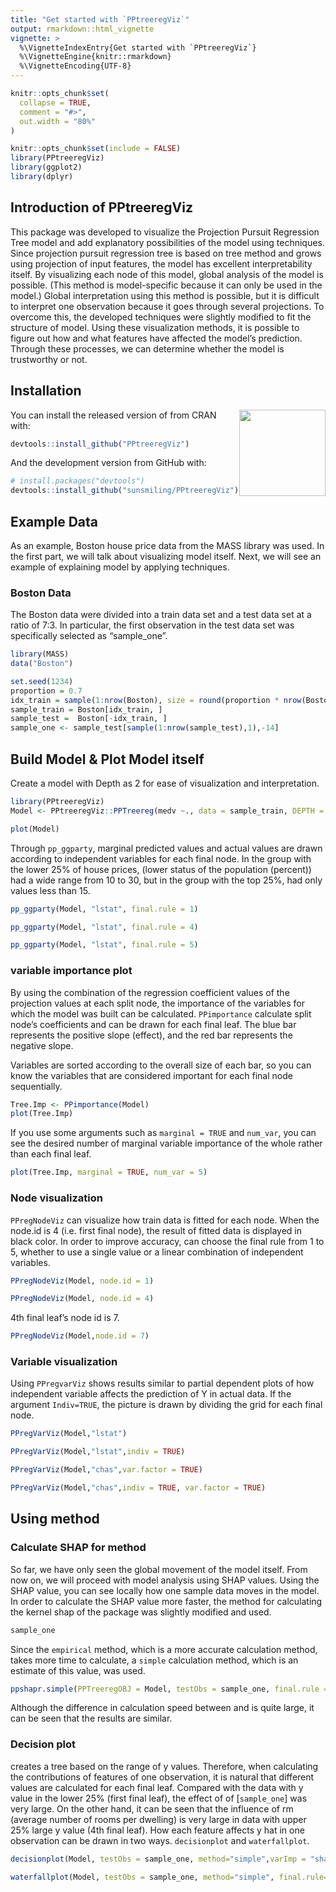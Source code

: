 ---
title: "Get started with `PPtreeregViz`"
output: rmarkdown::html_vignette
vignette: >
  %\VignetteIndexEntry{Get started with `PPtreeregViz`}
  %\VignetteEngine{knitr::rmarkdown}
  %\VignetteEncoding{UTF-8}
---

```{r, include = FALSE}
knitr::opts_chunk$set(
  collapse = TRUE,
  comment = "#>",
  out.width = "80%"
)
```

```{r setup}
knitr::opts_chunk$set(include = FALSE)
library(PPtreeregViz)
library(ggplot2)
library(dplyr)
```

## Introduction of PPtreeregViz

<!-- badges: start -->
<!-- badges: end -->

This package was developed to visualize the Projection Pursuit Regression Tree model <a href="https://www.mdpi.com/2076-3417/11/21/9885/pdf"></a> and add explanatory possibilities of the model using \code{XAI (eXplainable AI)} techniques. Since projection pursuit regression tree is based on tree method and grows using projection of input features, the model has excellent interpretability itself. By visualizing each node of this model, global analysis of the model is possible.  (This method is model-specific because it can only be used in the \code{PPTreereg} model.) Global interpretation using this method is possible, but it is difficult to interpret one observation because it goes through several projections. To overcome this, the developed \code{XAI} techniques were slightly modified to fit the structure of \code{PPTreereg} model. Using these visualization methods, it is possible to figure out how and what features have affected the model’s prediction. Through these processes, we can determine whether the model is trustworthy or not.


## Installation
<a href='https://github.com/sunsmiling/PPtreeregViz'><img src="figures/logo.png" align="right" height="138.5"/></a>


You can install the released version of  \code{PPtreeregViz} from CRAN with:
``` r
devtools::install_github("PPtreeregViz")
```
And the development version from GitHub with:
``` r
# install.packages("devtools")
devtools::install_github("sunsmiling/PPtreeregViz")
```

## Example Data

As an example, Boston house price data from the MASS library was used. In the first part, we will talk about visualizing model itself. Next, we will see an example of explaining model by applying \code{XAI} techniques.


### Boston Data

The Boston data were divided into a train data set and a test data set at a ratio of 7:3. In particular, the first observation in the test data set was specifically selected as “sample_one”.

```{r}
library(MASS)
data("Boston")

set.seed(1234)
proportion = 0.7
idx_train = sample(1:nrow(Boston), size = round(proportion * nrow(Boston)))
sample_train = Boston[idx_train, ]
sample_test =  Boston[-idx_train, ]
sample_one <- sample_test[sample(1:nrow(sample_test),1),-14]
```

## Build Model & Plot Model itself

Create a \code{PPTreereg} model with Depth as 2 for ease of visualization and interpretation.
```{r}
library(PPtreeregViz)
Model <- PPtreeregViz::PPTreereg(medv ~., data = sample_train, DEPTH = 2)
```

```{r fig.height=5, fig.width=7}
plot(Model)
```

Through `pp_ggparty`, marginal predicted values and actual values are drawn according to independent variables for each final node. In the group with the lower 25% of house prices, \code{lstat}(lower status of the population (percent)) had a wide range from 10 to 30, but in the group with the top 25%, \code{lstat} had only values less than 15.

```{r fig.height=5, fig.width=7}
pp_ggparty(Model, "lstat", final.rule = 1)
```

```{r fig.height=5, fig.width=7}
pp_ggparty(Model, "lstat", final.rule = 4)
```

```{r fig.height=5, fig.width=7}
pp_ggparty(Model, "lstat", final.rule = 5)
```

### variable importance plot

By using the combination of the regression coefficient values of the projection values at each split node, the importance of the variables for which the model was built can be calculated. `PPimportance` calculate split node's coefficients and can be drawn for each final leaf. The blue bar represents the positive slope (effect), and the red bar represents the negative slope.

Variables are sorted according to the overall size of each bar, so you can know the variables that are considered important for each final node sequentially.

```{r}
Tree.Imp <- PPimportance(Model) 
plot(Tree.Imp)
```

If you use some arguments such as `marginal = TRUE` and `num_var`, you can see the desired number of marginal variable importance of the whole rather than each final leaf.

```{r}
plot(Tree.Imp, marginal = TRUE, num_var = 5)
```

### Node visualization

`PPregNodeViz` can visualize how train data is fitted for each node. When the node.id is 4 (i.e. first final node), the result of fitted data is displayed in black color. In order to improve accuracy, \code{PPTreereg} can choose the final rule from 1 to 5, whether to use a single value or a linear combination of independent variables.



```{r  fig.height=4, fig.width=8}
PPregNodeViz(Model, node.id = 1)
```


```{r  fig.height=4, fig.width=8}
PPregNodeViz(Model, node.id = 4)
```

4th final leaf's node id is 7.


```{r  fig.height=4, fig.width=8}
PPregNodeViz(Model,node.id = 7)
```


### Variable visualization

Using `PPregvarViz` shows results similar to partial dependent plots of how independent variable affects the prediction of Y in actual data. If the argument `Indiv=TRUE`, the picture is drawn by dividing the grid for each final node.


```{r  fig.height=5, fig.width=5}
PPregVarViz(Model,"lstat")
```

```{r  fig.height=5, fig.width=5}
PPregVarViz(Model,"lstat",indiv = TRUE)
```

```{r  fig.height=5, fig.width=5}
PPregVarViz(Model,"chas",var.factor = TRUE)
```

```{r  fig.height=5, fig.width=5}
PPregVarViz(Model,"chas",indiv = TRUE, var.factor = TRUE)
```


## Using \code{XAI} method

### Calculate SHAP for \code{PPTreereg} method

So far, we have only seen the global movement of the model itself. From now on, we will proceed with model analysis using SHAP values. Using the SHAP value, you can see locally how one sample data moves in the model. In order to calculate the SHAP value more faster, the method for calculating the kernel shap of the \code{NorskRegnesentral/shapr} \url{https://github.com/NorskRegnesentral/shapr} package was slightly modified and used.

```{r}
sample_one
```

Since the `empirical` method, which is a more accurate calculation method, takes more time to calculate, a `simple` calculation method, which is an estimate of this value, was used.

```{r}
ppshapr.simple(PPTreeregOBJ = Model, testObs = sample_one, final.rule = 5)$dt
```



Although the difference in calculation speed between \code{ppshapr.simple} and \code{ppshapr.empirical} is quite large, it can be seen that the results are similar.


### Decision plot 

\code{PPTreereg} creates a tree based on the range of y values. Therefore, when calculating the contributions of features of one observation, it is natural that different values are calculated for each final leaf.
Compared with the data with y value in the lower 25% (first final leaf), the effect of \code{lstat} of [`sample_one`] was very large. On the other hand, it can be seen that the influence of rm (average number of rooms per dwelling) is very large in data with upper 25% large y value (4th final leaf).
How each feature affects y hat in one observation can be drawn in two ways. `decisionplot` and `waterfallplot`.

```{r}
decisionplot(Model, testObs = sample_one, method="simple",varImp = "shapImp",final.rule=5)
```


```{r warning=FALSE}
waterfallplot(Model, testObs = sample_one, method="simple", final.rule=5)
```




